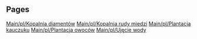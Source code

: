 
== Pages ==
[[Main/pl/Kopalnia diamentów]]
[[Main/pl/Kopalnia rudy miedzi]]
[[Main/pl/Plantacja kauczuku]]
[[Main/pl/Plantacja owoców]]
[[Main/pl/Ujęcie wody]]
